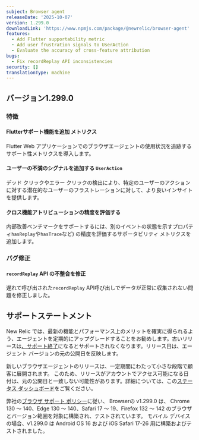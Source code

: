 ```yaml
---
subject: Browser agent
releaseDate: '2025-10-07'
version: 1.299.0
downloadLink: 'https://www.npmjs.com/package/@newrelic/browser-agent'
features:
  - Add Flutter supportability metric
  - Add user frustration signals to UserAction
  - Evaluate the accuracy of cross-feature attribution
bugs:
  - Fix recordReplay API inconsistencies
security: []
translationType: machine
---
```


## バージョン1.299.0

### 特徴

#### Flutterサポート機能を追加 メトリクス

Flutter Web アプリケーションでのブラウザエージェントの使用状況を追跡するサポート性メトリクスを導入します。

#### ユーザーの不満のシグナルを追加する `UserAction`

デッド クリックやエラー クリックの検出により、特定のユーザーのアクションに対する潜在的なユーザーのフラストレーションに対して、より良いインサイトを提供します。

#### クロス機能アトリビューションの精度を評価する

内部改善ベンチマークをサポートするには、別のイベントの状態を示すプロパティ`hasReplay`や`hasTrace`など) の精度を評価するサポータビリティ メトリクスを追加します。

### バグ修正

#### `recordReplay` API の不整合を修正

遅れて呼び出された`recordReplay` API呼び出しでデータが正常に収集されない問題を修正しました。

## サポートステートメント

New Relic では、最新の機能とパフォーマンス上のメリットを確実に得られるよう、エージェントを定期的にアップグレードすることをお勧めします。古いリリースは[、サポート終了](/docs/browser/browser-monitoring/getting-started/browser-agent-eol-policy/)になるとサポートされなくなります。リリース日は、エージェント バージョンの元の公開日を反映します。

新しいブラウザエージェントのリリースは、一定期間にわたって小さな段階で顧客に展開されます。 このため、リリースがアカウントでアクセス可能になる日付は、元の公開日と一致しない可能性があります。詳細については、この[ステータス ダッシュボード](https://newrelic.github.io/newrelic-browser-agent-release/)をご覧ください。

弊社の[ブラウザ サポート ポリシー](https://docs.newrelic.com/docs/browser/new-relic-browser/getting-started/compatibility-requirements-browser-monitoring/#browser-types)に従い、 Browserの v1.299.0 は、 Chrome 130 ～ 140、Edge 130 ～ 140、Safari 17 ～ 19、Firefox 132 ～ 142 のブラウザとバージョン範囲を対象に構築され、テストされています。 モバイル デバイスの場合、v1.299.0 は Android OS 16 および iOS Safari 17-26 用に構築およびテストされました。
